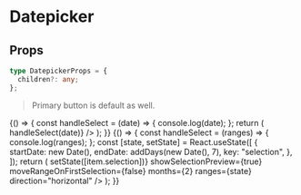 
<Meta title="Forms/Datepicker" component={Datepicker} />

# Datepicker

## Props

```typescript
type DatepickerProps = {
  children?: any;
};
```

> Primary button is default as well.

<Canvas>
  <Story name="datepicker">
    {() => {
      const handleSelect = (date) => {
        console.log(date);
      };
      return (
        <Datepicker>
          <Calendar date={new Date()} onChange={(date) => handleSelect(date)} />
        </Datepicker>
      );
    }}
  </Story>
</Canvas>

<Canvas>
  <Story name="daterangepicker">
    {() => {
      const handleSelect = (ranges) => {
        console.log(ranges);
      };
      const [state, setState] = React.useState([
        {
          startDate: new Date(),
          endDate: addDays(new Date(), 7),
          key: "selection",
        },
      ]);
      return (
        <Datepicker>
          <DateRangePicker
            onChange={(item) => setState([item.selection])}
            showSelectionPreview={true}
            moveRangeOnFirstSelection={false}
            months={2}
            ranges={state}
            direction="horizontal"
          />
        </Datepicker>
      );
    }}
  </Story>
</Canvas>
